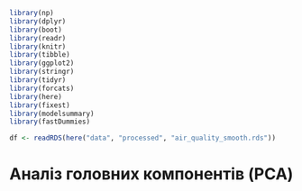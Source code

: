 ﻿

```r
library(np)
library(dplyr)
library(boot)
library(readr)
library(knitr)
library(tibble)
library(ggplot2)
library(stringr)
library(tidyr)
library(forcats)
library(here)
library(fixest)
library(modelsummary)
library(fastDummies) 

df <- readRDS(here("data", "processed", "air_quality_smooth.rds"))
```



# Аналіз головних компонентів (PCA)
```r

```

```r

```





